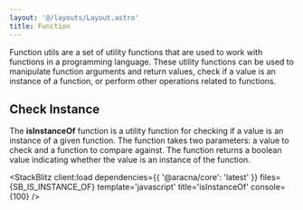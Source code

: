```yaml
---
layout: '@/layouts/Layout.astro'
title: Function
---
```



Function utils are a set of utility functions that are used to work with functions in a programming language. These utility functions can be used to manipulate function arguments and return values, check if a value is an instance of a function, or perform other operations related to functions.

## Check Instance

The **isInstanceOf** function is a utility function for checking if a value is an instance of a given function. The function takes two parameters: a value to check and a function to compare against. The function returns a boolean value indicating whether the value is an instance of the function.

<StackBlitz
  client:load
  dependencies={{ '@aracna/core': 'latest' }}
  files={SB_IS_INSTANCE_OF}
  template='javascript'
  title='isInstanceOf'
  console={100}
/>
